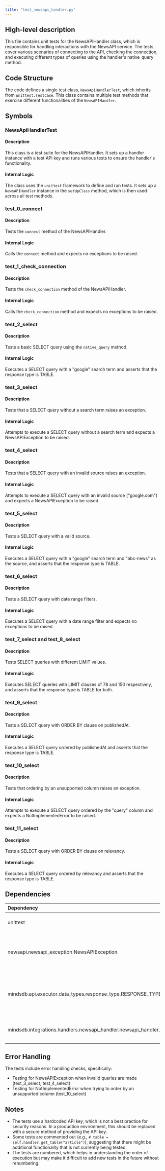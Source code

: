 ```yaml
---
title: "test_newsapi_handler.py"
---
```


## High-level description
This file contains unit tests for the NewsAPIHandler class, which is responsible for handling interactions with the NewsAPI service. The tests cover various scenarios of connecting to the API, checking the connection, and executing different types of queries using the handler's native_query method.

## Code Structure
The code defines a single test class, `NewsApiHandlerTest`, which inherits from `unittest.TestCase`. This class contains multiple test methods that exercise different functionalities of the `NewsAPIHandler`.

## Symbols

### NewsApiHandlerTest
#### Description
This class is a test suite for the NewsAPIHandler. It sets up a handler instance with a test API key and runs various tests to ensure the handler's functionality.

#### Internal Logic
The class uses the `unittest` framework to define and run tests. It sets up a `NewsAPIHandler` instance in the `setUpClass` method, which is then used across all test methods.

### test_0_connect
#### Description
Tests the `connect` method of the NewsAPIHandler.

#### Internal Logic
Calls the `connect` method and expects no exceptions to be raised.

### test_1_check_connection
#### Description
Tests the `check_connection` method of the NewsAPIHandler.

#### Internal Logic
Calls the `check_connection` method and expects no exceptions to be raised.

### test_2_select
#### Description
Tests a basic SELECT query using the `native_query` method.

#### Internal Logic
Executes a SELECT query with a "google" search term and asserts that the response type is TABLE.

### test_3_select
#### Description
Tests that a SELECT query without a search term raises an exception.

#### Internal Logic
Attempts to execute a SELECT query without a search term and expects a NewsAPIException to be raised.

### test_4_select
#### Description
Tests that a SELECT query with an invalid source raises an exception.

#### Internal Logic
Attempts to execute a SELECT query with an invalid source ("google.com") and expects a NewsAPIException to be raised.

### test_5_select
#### Description
Tests a SELECT query with a valid source.

#### Internal Logic
Executes a SELECT query with a "google" search term and "abc-news" as the source, and asserts that the response type is TABLE.

### test_6_select
#### Description
Tests a SELECT query with date range filters.

#### Internal Logic
Executes a SELECT query with a date range filter and expects no exceptions to be raised.

### test_7_select and test_8_select
#### Description
Tests SELECT queries with different LIMIT values.

#### Internal Logic
Executes SELECT queries with LIMIT clauses of 78 and 150 respectively, and asserts that the response type is TABLE for both.

### test_9_select
#### Description
Tests a SELECT query with ORDER BY clause on publishedAt.

#### Internal Logic
Executes a SELECT query ordered by publishedAt and asserts that the response type is TABLE.

### test_10_select
#### Description
Tests that ordering by an unsupported column raises an exception.

#### Internal Logic
Attempts to execute a SELECT query ordered by the "query" column and expects a NotImplementedError to be raised.

### test_11_select
#### Description
Tests a SELECT query with ORDER BY clause on relevancy.

#### Internal Logic
Executes a SELECT query ordered by relevancy and asserts that the response type is TABLE.

## Dependencies
| Dependency | Purpose |
|:-----------|:--------|
| unittest | Provides the testing framework |
| newsapi.newsapi_exception.NewsAPIException | Used to catch specific exceptions from the NewsAPI |
| mindsdb.api.executor.data_types.response_type.RESPONSE_TYPE | Used to check the type of response returned by the handler |
| mindsdb.integrations.handlers.newsapi_handler.newsapi_handler.NewsAPIHandler | The main class being tested |

## Error Handling
The tests include error handling checks, specifically:
- Testing for NewsAPIException when invalid queries are made (test_3_select, test_4_select)
- Testing for NotImplementedError when trying to order by an unsupported column (test_10_select)

## Notes
- The tests use a hardcoded API key, which is not a best practice for security reasons. In a production environment, this should be replaced with a secure method of providing the API key.
- Some tests are commented out (e.g., `# table = self.handler.get_table("article")`), suggesting that there might be additional functionality that is not currently being tested.
- The tests are numbered, which helps in understanding the order of execution but may make it difficult to add new tests in the future without renumbering.